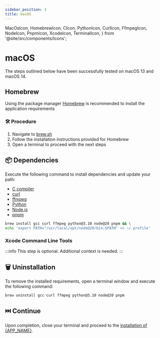 ```yaml
---
sidebar_position: 3
title: macOS
---
```


  MacOsIcon,
  HomebrewIcon,
  CIcon,
  PythonIcon,
  CurlIcon,
  FfmpegIcon,
  NodeIcon,
  PnpmIcon,
  XcodeIcon,
  TerminalIcon,
} from '@site/src/components/Icons';

# <MacOsIcon /> macOS

The steps outlined below have been successfully tested on macOS 13 and macOS 14.

## <HomebrewIcon /> Homebrew

Using the package manager <HomebrewIcon /> [Homebrew](https://brew.sh/) is
recommended to install the application requirements

### 🛠️ Procedure

1. Navigate to [brew.sh](https://brew.sh/)
2. Follow the installation instructions provided for <HomebrewIcon /> Homebrew
3. Open a <TerminalIcon /> terminal to proceed with the next steps

## 📦 Dependencies

Execute the following command to install dependencies and update your path:

- <CIcon /> [C compiler](https://gcc.gnu.org/)
- <CurlIcon /> [curl](https://curl.se/)
- <FfmpegIcon /> [ffmpeg](https://www.ffmpeg.org/)
- <PythonIcon /> [Python](https://www.python.org/)
- <NodeIcon /> [Node.js](https://nodejs.org/)
- <PnpmIcon /> [pnpm](https://pnpm.io/)

```bash
brew install gcc curl ffmpeg python@3.10 node@20 pnpm && \
echo 'export PATH="/usr/local/opt/node@20/bin:$PATH" >> ~/.profile'
```

### <XcodeIcon /> Xcode Command Line Tools

:::info
This step is optional. Additional context is needed.
:::

## 🗑️ Uninstallation

To remove the installed requirements, open a <TerminalIcon /> terminal window
and execute the following command:

```bash
brew uninstall gcc curl ffmpeg python@3.10 node@20 pnpm
```

## ⏭️ Continue

Upon completion, close your <TerminalIcon /> terminal and proceed to the
[installation of {APP_NAME}](../application).
